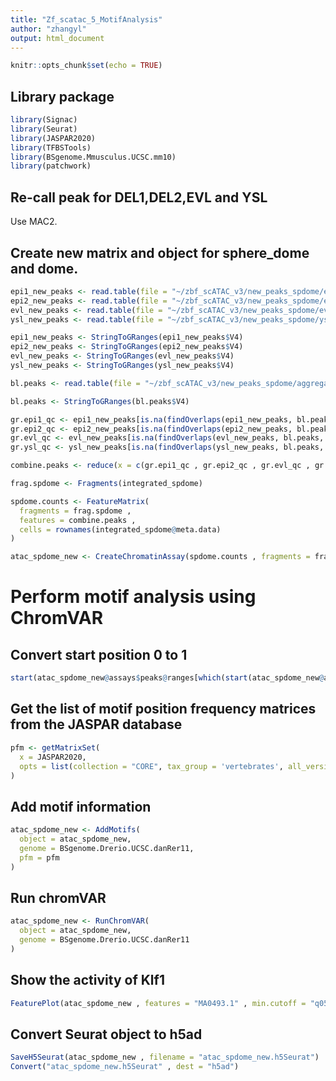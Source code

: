 ```yaml
---
title: "Zf_scatac_5_MotifAnalysis"
author: "zhangyl"
output: html_document
---
```


```r
knitr::opts_chunk$set(echo = TRUE)
```
## Library package
```r
library(Signac)
library(Seurat)
library(JASPAR2020)
library(TFBSTools)
library(BSgenome.Mmusculus.UCSC.mm10)
library(patchwork)
```

## Re-call peak for DEL1,DEL2,EVL and YSL
Use MAC2.

## Create new matrix and object for sphere_dome and dome.
```r
epi1_new_peaks <- read.table(file = "~/zbf_scATAC_v3/new_peaks_spdome/epi1_peaks_formatted.bed")
epi2_new_peaks <- read.table(file = "~/zbf_scATAC_v3/new_peaks_spdome/epi2_peaks_formatted.bed")
evl_new_peaks <- read.table(file = "~/zbf_scATAC_v3/new_peaks_spdome/evl_peaks_formatted.bed")
ysl_new_peaks <- read.table(file = "~/zbf_scATAC_v3/new_peaks_spdome/ysl_peaks_formatted.bed")

epi1_new_peaks <- StringToGRanges(epi1_new_peaks$V4)
epi2_new_peaks <- StringToGRanges(epi2_new_peaks$V4)
evl_new_peaks <- StringToGRanges(evl_new_peaks$V4)
ysl_new_peaks <- StringToGRanges(ysl_new_peaks$V4)

bl.peaks <- read.table(file = "~/zbf_scATAC_v3/new_peaks_spdome/aggregated_scATAC_peaks_formatted.bed")

bl.peaks <- StringToGRanges(bl.peaks$V4)

gr.epi1_qc <- epi1_new_peaks[is.na(findOverlaps(epi1_new_peaks, bl.peaks, select="arbitrary"))]
gr.epi2_qc <- epi2_new_peaks[is.na(findOverlaps(epi2_new_peaks, bl.peaks, select="arbitrary"))]
gr.evl_qc <- evl_new_peaks[is.na(findOverlaps(evl_new_peaks, bl.peaks, select="arbitrary"))]
gr.ysl_qc <- ysl_new_peaks[is.na(findOverlaps(ysl_new_peaks, bl.peaks, select="arbitrary"))]

combine.peaks <- reduce(x = c(gr.epi1_qc , gr.epi2_qc , gr.evl_qc , gr.ysl_qc))

frag.spdome <- Fragments(integrated_spdome)

spdome.counts <- FeatureMatrix(
  fragments = frag.spdome , 
  features = combine.peaks , 
  cells = rownames(integrated_spdome@meta.data)
)

atac_spdome_new <- CreateChromatinAssay(spdome.counts , fragments = frag.spdome) %>% CreateSeuratObject(assay = "peaks" , meta.data = integrated_spdome@meta.data)
```

# Perform motif analysis using ChromVAR
## Convert start position 0 to 1
```r
start(atac_spdome_new@assays$peaks@ranges[which(start(atac_spdome_new@assays$peaks@ranges) == 0),]) = 1
```

## Get the list of motif position frequency matrices from the JASPAR database
```r
pfm <- getMatrixSet(
  x = JASPAR2020,
  opts = list(collection = "CORE", tax_group = 'vertebrates', all_versions = FALSE)
)
```

## Add motif information
```r
atac_spdome_new <- AddMotifs(
  object = atac_spdome_new,
  genome = BSgenome.Drerio.UCSC.danRer11,
  pfm = pfm
)
```

## Run chromVAR
```r
atac_spdome_new <- RunChromVAR(
  object = atac_spdome_new,
  genome = BSgenome.Drerio.UCSC.danRer11
)
```

## Show the activity of Klf1
```r
FeaturePlot(atac_spdome_new , features = "MA0493.1" , min.cutoff = "q05" , max.cutoff = "q95")
```

## Convert Seurat object to h5ad
```r
SaveH5Seurat(atac_spdome_new , filename = "atac_spdome_new.h5Seurat")
Convert("atac_spdome_new.h5Seurat" , dest = "h5ad")
```